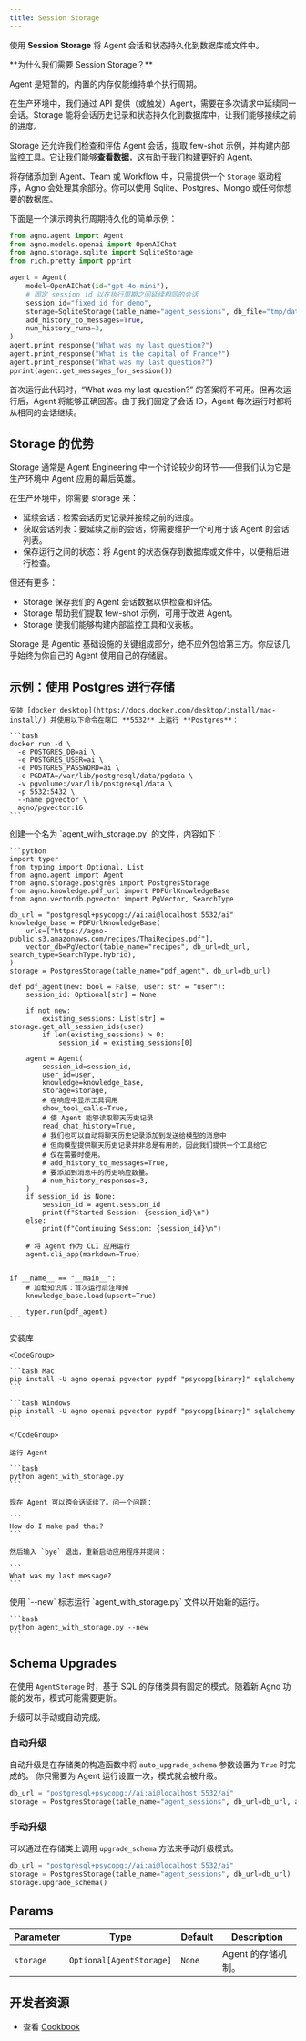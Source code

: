 ```yaml
---
title: Session Storage
---
```


使用 **Session Storage** 将 Agent 会话和状态持久化到数据库或文件中。

<Tip>
**为什么我们需要 Session Storage？**

Agent 是短暂的，内置的内存仅能维持单个执行周期。

在生产环境中，我们通过 API 提供（或触发）Agent，需要在多次请求中延续同一会话。Storage 能将会话历史记录和状态持久化到数据库中，让我们能够接续之前的进度。

Storage 还允许我们检查和评估 Agent 会话，提取 few-shot 示例，并构建内部监控工具。它让我们能够**查看数据**，这有助于我们构建更好的 Agent。
</Tip>

将存储添加到 Agent、Team 或 Workflow 中，只需提供一个 `Storage` 驱动程序，Agno 会处理其余部分。你可以使用 Sqlite、Postgres、Mongo 或任何你想要的数据库。

下面是一个演示跨执行周期持久化的简单示例：

```python storage.py
from agno.agent import Agent
from agno.models.openai import OpenAIChat
from agno.storage.sqlite import SqliteStorage
from rich.pretty import pprint

agent = Agent(
    model=OpenAIChat(id="gpt-4o-mini"),
    # 固定 session id 以在执行周期之间延续相同的会话
    session_id="fixed_id_for_demo",
    storage=SqliteStorage(table_name="agent_sessions", db_file="tmp/data.db"),
    add_history_to_messages=True,
    num_history_runs=3,
)
agent.print_response("What was my last question?")
agent.print_response("What is the capital of France?")
agent.print_response("What was my last question?")
pprint(agent.get_messages_for_session())
```

首次运行此代码时，“What was my last question?” 的答案将不可用。但再次运行后，Agent 将能够正确回答。由于我们固定了会话 ID，Agent 每次运行时都将从相同的会话继续。

## Storage 的优势

Storage 通常是 Agent Engineering 中一个讨论较少的环节——但我们认为它是生产环境中 Agent 应用的幕后英雄。

在生产环境中，你需要 storage 来：

- 延续会话：检索会话历史记录并接续之前的进度。
- 获取会话列表：要延续之前的会话，你需要维护一个可用于该 Agent 的会话列表。
- 保存运行之间的状态：将 Agent 的状态保存到数据库或文件中，以便稍后进行检查。

但还有更多：

- Storage 保存我们的 Agent 会话数据以供检查和评估。
- Storage 帮助我们提取 few-shot 示例，可用于改进 Agent。
- Storage 使我们能够构建内部监控工具和仪表板。

<Warning>
Storage 是 Agentic 基础设施的关键组成部分，绝不应外包给第三方。你应该几乎始终为你自己的 Agent 使用自己的存储层。
</Warning>

## 示例：使用 Postgres 进行存储

<Steps>
  <Step title="运行 Postgres">

    安装 [docker desktop](https://docs.docker.com/desktop/install/mac-install/) 并使用以下命令在端口 **5532** 上运行 **Postgres**：

    ```bash
    docker run -d \
      -e POSTGRES_DB=ai \
      -e POSTGRES_USER=ai \
      -e POSTGRES_PASSWORD=ai \
      -e PGDATA=/var/lib/postgresql/data/pgdata \
      -v pgvolume:/var/lib/postgresql/data \
      -p 5532:5432 \
      --name pgvector \
      agno/pgvector:16
    ```

  </Step>
  <Step title="创建带有 Storage 的 Agent">
    创建一个名为 `agent_with_storage.py` 的文件，内容如下：

    ```python
    import typer
    from typing import Optional, List
    from agno.agent import Agent
    from agno.storage.postgres import PostgresStorage
    from agno.knowledge.pdf_url import PDFUrlKnowledgeBase
    from agno.vectordb.pgvector import PgVector, SearchType

    db_url = "postgresql+psycopg://ai:ai@localhost:5532/ai"
    knowledge_base = PDFUrlKnowledgeBase(
        urls=["https://agno-public.s3.amazonaws.com/recipes/ThaiRecipes.pdf"],
        vector_db=PgVector(table_name="recipes", db_url=db_url, search_type=SearchType.hybrid),
    )
    storage = PostgresStorage(table_name="pdf_agent", db_url=db_url)

    def pdf_agent(new: bool = False, user: str = "user"):
        session_id: Optional[str] = None

        if not new:
            existing_sessions: List[str] = storage.get_all_session_ids(user)
            if len(existing_sessions) > 0:
                session_id = existing_sessions[0]

        agent = Agent(
            session_id=session_id,
            user_id=user,
            knowledge=knowledge_base,
            storage=storage,
            # 在响应中显示工具调用
            show_tool_calls=True,
            # 使 Agent 能够读取聊天历史记录
            read_chat_history=True,
            # 我们也可以自动将聊天历史记录添加到发送给模型的消息中
            # 但向模型提供聊天历史记录并非总是有用的，因此我们提供一个工具给它
            # 仅在需要时使用。
            # add_history_to_messages=True,
            # 要添加到消息中的历史响应数量。
            # num_history_responses=3,
        )
        if session_id is None:
            session_id = agent.session_id
            print(f"Started Session: {session_id}\n")
        else:
            print(f"Continuing Session: {session_id}\n")

        # 将 Agent 作为 CLI 应用运行
        agent.cli_app(markdown=True)


    if __name__ == "__main__":
        # 加载知识库：首次运行后注释掉
        knowledge_base.load(upsert=True)

        typer.run(pdf_agent)
    ```

  </Step>
  <Step title="运行 Agent">
    安装库

    <CodeGroup>

    ```bash Mac
    pip install -U agno openai pgvector pypdf "psycopg[binary]" sqlalchemy
    ```

    ```bash Windows
    pip install -U agno openai pgvector pypdf "psycopg[binary]" sqlalchemy
    ```

    </CodeGroup>

    运行 Agent

    ```bash
    python agent_with_storage.py
    ```

    现在 Agent 可以跨会话延续了。问一个问题：

    ```
    How do I make pad thai?
    ```

    然后输入 `bye` 退出，重新启动应用程序并提问：

    ```
    What was my last message?
    ```

  </Step>
  <Step title="开始新的运行">
    使用 `--new` 标志运行 `agent_with_storage.py` 文件以开始新的运行。

    ```bash
    python agent_with_storage.py --new
    ```

  </Step>
</Steps>

## Schema Upgrades

在使用 `AgentStorage` 时，基于 SQL 的存储类具有固定的模式。随着新 Agno 功能的发布，模式可能需要更新。

升级可以手动或自动完成。

### 自动升级

自动升级是在存储类的构造函数中将 `auto_upgrade_schema` 参数设置为 `True` 时完成的。
你只需要为 Agent 运行设置一次，模式就会被升级。

```python
db_url = "postgresql+psycopg://ai:ai@localhost:5532/ai"
storage = PostgresStorage(table_name="agent_sessions", db_url=db_url, auto_upgrade_schema=True)
```

### 手动升级

可以通过在存储类上调用 `upgrade_schema` 方法来手动升级模式。

```python
db_url = "postgresql+psycopg://ai:ai@localhost:5532/ai"
storage = PostgresStorage(table_name="agent_sessions", db_url=db_url)
storage.upgrade_schema()
```

## Params

| Parameter | Type | Default | Description |
|-----------|------|---------|-------------|
| `storage` | `Optional[AgentStorage]` | `None` | Agent 的存储机制。 |

## 开发者资源

- 查看 [Cookbook](https://github.com/agno-agi/agno/tree/main/cookbook/storage)